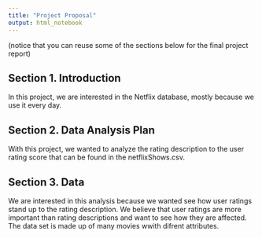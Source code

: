 ```yaml
---
title: "Project Proposal"
output: html_notebook
---
```


(notice that you can reuse some of the sections below for the final project report)

## Section 1. Introduction

In this project, we are interested in the Netflix database, mostly because we use it every day. 

## Section 2. Data Analysis Plan

With this project, we wanted to analyze the rating description to the user rating score that can be found in the netflixShows.csv.

## Section 3. Data

We are interested in this analysis because we wanted see how user ratings stand up to the rating description. We believe that user ratings are more important than rating descriptions and want to see how they are affected. The data set is made up of many movies wwith difrent attributes.
